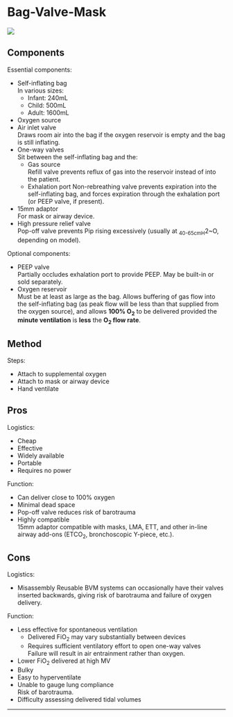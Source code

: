 # Bag-Valve-Mask


<img src="/resources/bvm.svg">

## Components

Essential components:

* Self-inflating bag\
In various sizes:
	* Infant: 240mL
	* Child: 500mL
	* Adult: 1600mL
* Oxygen source
* Air inlet valve\
Draws room air into the bag if the oxygen reservoir is empty and the bag is still inflating.
* One-way valves\
Sit between the self-inflating bag and the:
	* Gas source\
	Refill valve prevents reflux of gas into the reservoir instead of into the patient.
	* Exhalation port
	Non-rebreathing valve prevents expiration into the self-inflating bag, and forces expiration through the exhalation port (or PEEP valve, if present).
* 15mm adaptor\
For mask or airway device.
* High pressure relief valve\
Pop-off valve prevents Pip rising excessively (usually at ~40-65cmH~2~O, depending on model).


Optional components:

* PEEP valve\
Partially occludes exhalation port to provide PEEP. May be built-in or sold separately.
* Oxygen reservoir\
Must be at least as large as the bag. Allows buffering of gas flow into the self-inflating bag (as peak flow will be less than that supplied from the oxygen source), and allows **100% O~2~** to be delivered provided the **minute ventilation** is **less** the **O~2~ flow rate**.


## Method

Steps:

* Attach to supplemental oxygen
* Attach to mask or airway device
* Hand ventilate


## Pros

Logistics:

* Cheap
* Effective
* Widely available
* Portable
* Requires no power


Function:

* Can deliver close to 100% oxygen
* Minimal dead space
* Pop-off valve reduces risk of barotrauma
* Highly compatible\
15mm adaptor compatible with masks, LMA, ETT, and other in-line airway add-ons (ETCO~2~, bronchoscopic Y-piece, etc.).


## Cons

Logistics:

* Misassembly
Reusable BVM systems can occasionally have their valves inserted backwards, giving risk of barotrauma and failure of oxygen delivery.


Function:

* Less effective for spontaneous ventilation
	* Delivered FiO~2~ may vary substantially between devices
	* Requires sufficient ventilatory effort to open one-way valves\
	Failure will result in air entrainment rather than oxygen.
* Lower FiO~2~ delivered at high MV
* Bulky
* Easy to hyperventilate
* Unable to gauge lung compliance\
Risk of barotrauma.
* Difficulty assessing delivered tidal volumes


---
